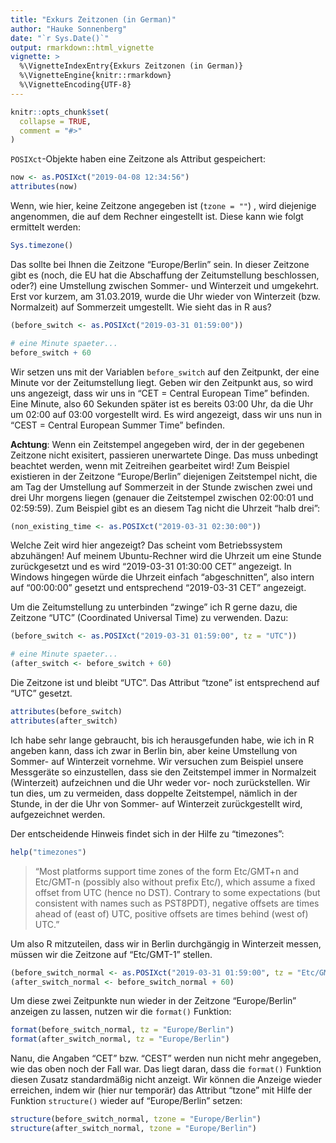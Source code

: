 ```yaml
---
title: "Exkurs Zeitzonen (in German)"
author: "Hauke Sonnenberg"
date: "`r Sys.Date()`"
output: rmarkdown::html_vignette
vignette: >
  %\VignetteIndexEntry{Exkurs Zeitzonen (in German)}
  %\VignetteEngine{knitr::rmarkdown}
  %\VignetteEncoding{UTF-8}
---
```


```r
knitr::opts_chunk$set(
  collapse = TRUE,
  comment = "#>"
)
```

`POSIXct`-Objekte haben eine Zeitzone als Attribut gespeichert:

```r
now <- as.POSIXct("2019-04-08 12:34:56")
attributes(now)
```

Wenn, wie hier, keine Zeitzone angegeben ist (`tzone = ""`) , wird diejenige
angenommen, die auf dem Rechner eingestellt ist. Diese kann wie folgt ermittelt
werden:

```r
Sys.timezone()
```

Das sollte bei Ihnen die Zeitzone "Europe/Berlin" sein. In dieser Zeitzone gibt
es (noch, die EU hat die Abschaffung der Zeitumstellung beschlossen, oder?) eine 
Umstellung zwischen Sommer- und Winterzeit und umgekehrt. Erst vor kurzem,
am 31.03.2019, wurde die Uhr wieder von Winterzeit (bzw. Normalzeit) auf 
Sommerzeit umgestellt. Wie sieht das in R aus?

```r
(before_switch <- as.POSIXct("2019-03-31 01:59:00"))

# eine Minute spaeter... 
before_switch + 60 
```

Wir setzen uns mit der Variablen `before_switch` auf den Zeitpunkt, der eine
Minute vor der Zeitumstellung liegt. Geben wir den Zeitpunkt aus, so wird uns
angezeigt, dass wir uns in "CET = Central European Time" befinden. Eine Minute,
also 60 Sekunden später ist es bereits 03:00 Uhr, da die Uhr um 02:00 auf 03:00
vorgestellt wird. Es wird angezeigt, dass wir uns nun in "CEST = Central
European Summer Time" befinden.

**Achtung**: Wenn ein Zeitstempel angegeben wird, der in der gegebenen Zeitzone
nicht exisitert, passieren unerwartete Dinge. Das muss
unbedingt beachtet werden, wenn mit Zeitreihen gearbeitet wird! Zum Beispiel
existieren in der Zeitzone "Europe/Berlin" diejenigen Zeitstempel nicht, die am
Tag der Umstellung auf Sommerzeit in der Stunde zwischen zwei und drei Uhr
morgens liegen (genauer die Zeitstempel zwischen 02:00:01 und 02:59:59). Zum
Beispiel gibt es an diesem Tag nicht die Uhrzeit "halb drei":

```r
(non_existing_time <- as.POSIXct("2019-03-31 02:30:00"))
```

Welche Zeit wird hier angezeigt? Das scheint vom Betriebssystem abzuhängen! Auf
meinem Ubuntu-Rechner wird die Uhrzeit um eine Stunde zurückgesetzt und es wird
"2019-03-31 01:30:00 CET" angezeigt. In Windows hingegen würde die Uhrzeit
einfach "abgeschnitten", also intern auf "00:00:00" gesetzt und entsprechend
"2019-03-31 CET" angezeigt.

Um die Zeitumstellung zu unterbinden "zwinge" ich R gerne dazu, die Zeitzone 
"UTC" (Coordinated Universal Time) zu verwenden. Dazu:

```r
(before_switch <- as.POSIXct("2019-03-31 01:59:00", tz = "UTC"))

# eine Minute spaeter... 
(after_switch <- before_switch + 60)
```

Die Zeitzone ist und bleibt "UTC". Das Attribut "tzone" ist entsprechend auf 
"UTC" gesetzt.

```r
attributes(before_switch)
attributes(after_switch)
```

Ich habe sehr lange gebraucht, bis ich herausgefunden habe, wie ich in R 
angeben kann, dass ich zwar in Berlin bin, aber keine Umstellung von 
Sommer- auf Winterzeit vornehme. Wir versuchen zum Beispiel unsere Messgeräte so
einzustellen, dass sie den Zeitstempel immer in Normalzeit (Winterzeit) 
aufzeichnen und die Uhr weder vor- noch zurückstellen. Wir tun dies, um zu 
vermeiden, dass doppelte Zeitstempel, nämlich in der Stunde, in der die Uhr
von Sommer- auf Winterzeit zurückgestellt wird, aufgezeichnet werden.

Der entscheidende Hinweis findet sich in der Hilfe zu "timezones":

```r
help("timezones")
```

> "Most platforms support time zones of the form Etc/GMT+n and Etc/GMT-n 
> (possibly also without prefix Etc/), which assume a fixed offset from UTC 
> (hence no DST). Contrary to some expectations (but consistent with names such 
> as PST8PDT), negative offsets are times ahead of (east of) UTC, positive 
> offsets are times behind (west of) UTC."

Um also R mitzuteilen, dass wir in Berlin durchgängig in Winterzeit messen, 
müssen wir die Zeitzone auf "Etc/GMT-1" stellen.

```r
(before_switch_normal <- as.POSIXct("2019-03-31 01:59:00", tz = "Etc/GMT-1"))
(after_switch_normal <- before_switch_normal + 60)
```

Um diese zwei Zeitpunkte nun wieder in der Zeitzone "Europe/Berlin" anzeigen zu lassen, nutzen wir die `format()` Funktion:

```r
format(before_switch_normal, tz = "Europe/Berlin")
format(after_switch_normal, tz = "Europe/Berlin")
```

Nanu, die Angaben "CET" bzw. "CEST" werden nun nicht mehr angegeben, wie das
oben noch der Fall war. Das liegt daran, dass die `format()` Funktion diesen
Zusatz standardmäßig nicht anzeigt. Wir können die Anzeige wieder erreichen,
indem wir (hier nur temporär) das Attribut "tzone" mit Hilfe der Funktion
`structure()` wieder auf "Europe/Berlin" setzen:

```r
structure(before_switch_normal, tzone = "Europe/Berlin")
structure(after_switch_normal, tzone = "Europe/Berlin")
```
